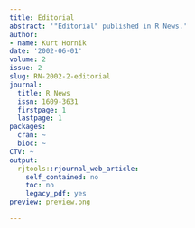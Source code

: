 ```yaml
---
title: Editorial
abstract: '"Editorial" published in R News.'
author:
- name: Kurt Hornik
date: '2002-06-01'
volume: 2
issue: 2
slug: RN-2002-2-editorial
journal:
  title: R News
  issn: 1609-3631
  firstpage: 1
  lastpage: 1
packages:
  cran: ~
  bioc: ~
CTV: ~
output:
  rjtools::rjournal_web_article:
    self_contained: no
    toc: no
    legacy_pdf: yes
preview: preview.png

---
```

